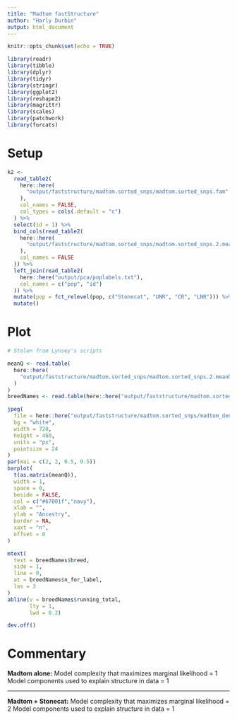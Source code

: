 ```yaml
---
title: "Madtom fastStructure"
author: "Harly Durbin"
output: html_document
---
```


```r
knitr::opts_chunk$set(echo = TRUE)

library(readr)
library(tibble)
library(dplyr)
library(tidyr)
library(stringr)
library(ggplot2)
library(reshape2)
library(magrittr)
library(scales)
library(patchwork)
library(forcats)
```

# Setup

```r
k2 <-
  read_table2(
    here::here(
      "output/faststructure/madtom.sorted_snps/madtom.sorted_snps.fam"
    ),
    col_names = FALSE,
    col_types = cols(.default = "c")
  ) %>%
  select(id = 1) %>%
  bind_cols(read_table2(
    here::here(
      "output/faststructure/madtom.sorted_snps/madtom.sorted_snps.2.meanQ"
    ),
    col_names = FALSE
  )) %>%
  left_join(read_table2(
    here::here("output/pca/poplabels.txt"),
    col_names = c("pop", "id")
  )) %>% 
  mutate(pop = fct_relevel(pop, c("Stonecat", "UNR", "CR", "LNR"))) %>% 
  mutate()
```

# Plot

```r

# Stolen from Lynsey's scripts

meanQ <- read.table(
  here::here(
    "output/faststructure/madtom.sorted_snps/madtom.sorted_snps.2.meanQ"
  )
)
breedNames <- read.table(here::here("output/faststructure/madtom.sorted_snps/fs_labels.txt"), header = TRUE)

jpeg(
  file = here::here("output/faststructure/madtom.sorted_snps/madtom_denovo.k2.jpg"),
  bg = "white",
  width = 720,
  height = 460,
  units = "px",
  pointsize = 24
)
par(mai = c(2, 2, 0.5, 0.5))
barplot(
  t(as.matrix(meanQ)),
  width = 1,
  space = 0,
  beside = FALSE,
  col = c("#67001f","navy"),
  xlab = "",
  ylab = "Ancestry",
  border = NA,
  xaxt = "n",
  offset = 0
)

mtext(
  text = breedNames$breed,
  side = 1,
  line = 0,
  at = breedNames$n_for_label,
  las = 3
)
abline(v = breedNames$running_total,
       lty = 1,
       lwd = 0.2)

dev.off()
```


# Commentary

**Madtom alone:**
Model complexity that maximizes marginal likelihood = 1
Model components used to explain structure in data = 1

---

**Madtom + Stonecat:**
Model complexity that maximizes marginal likelihood = 2
Model components used to explain structure in data = 1